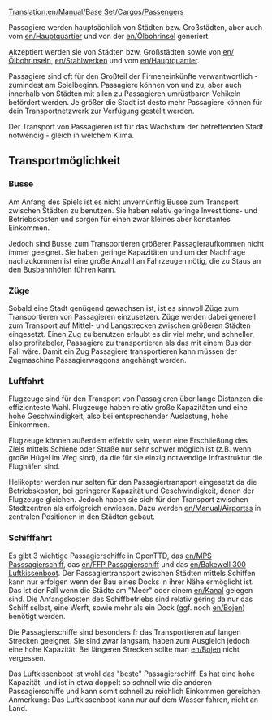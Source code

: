 [[Translation:en/Manual/Base Set/Cargos/Passengers]]
{{de/Übersetzung|en/Manual/Base Set/Cargos/Passengers|2}}

{{de/Manual/Base Set/Cargos/Fracht|Name=Passagiere
|Image=en/Manual/Base Set/Cargos/Town.png
|Produzent=[[de/Manual/Stadt|Stadt]], [[de/Ölbohrinsel|Ölbohrinsel]], [[de/Firmensitz|Firmensitz]]
|Konsument=[[de/Manual/Stadt|Stadt]], [[de/Ölbohrinsel|Ölbohrinsel]], [[de/Stahlwalzwerk|Stahlwalzwerk]], [[de/Firmensitz|Firmensitz]]
}}

Passagiere werden hauptsächlich von Städten bzw. Großstädten, aber auch vom [[en/Hauptquartier]] und von der [[en/Ölbohrinsel]] generiert.

Akzeptiert werden sie von Städten bzw. Großstädten sowie von [[en/Ölbohrinsel]]n, [[en/Stahlwerk]]en und vom [[en/Hauptquartier]]. 

Passagiere sind oft für den Großteil der Firmeneinkünfte verwantwortlich - zumindest am Spielbeginn. Passagiere können von und zu, aber auch innerhalb von Städten mit allen zu Passagieren umrüstbaren Vehikeln befördert werden. Je größer die Stadt ist desto mehr Passagiere können für dein Transportnetzwerk zur Verfügung gestellt werden.

Der Transport von Passagieren ist für das Wachstum der betreffenden Stadt notwendig - gleich in welchem Klima.

==Transportmöglichkeit==

===Busse===
Am Anfang des Spiels ist es nicht unvernünftig Busse zum Transport zwischen Städten zu benutzen. Sie haben relativ geringe Investitions- und Betriebskosten und sorgen für einen  zwar kleines aber konstantes Einkommen.

Jedoch sind Busse zum Transportieren größerer Passagieraufkommen nicht immer geeignet. Sie haben geringe Kapazitäten und um der Nachfrage nachzukommen ist eine große Anzahl an Fahrzeugen nötig, die zu Staus an den Busbahnhöfen führen kann.

===Züge===
Sobald eine Stadt genügend gewachsen ist, ist es sinnvoll Züge zum  Transportieren von Passagieren einzusetzen.
Züge werden dabei generell zum Transport auf Mittel- und Langstrecken zwischen größeren Städten eingesetzt.
Einen Zug zu benutzen erlaubt es dir viel mehr, und schneller, also profitabeler, Passagiere zu transportieren als das mit einem Bus der Fall wäre.
Damit ein Zug Passagiere transportieren kann müssen der Zugmaschine Passagierwaggons angehängt werden. 

===Luftfahrt===
Flugzeuge sind für den Transport von Passagieren über lange Distanzen die effizienteste Wahl. Flugzeuge haben relativ große Kapazitäten und eine hohe Geschwindigkeit, also bei entsprechender Auslastung, hohe Einkommen.

Flugzeuge können außerdem effektiv sein, wenn eine Erschließung des Ziels mittels Schiene oder Straße nur sehr schwer möglich ist (z.B. wenn große Hügel im Weg sind), da die für sie einzig notwendige Infrastruktur die Flughäfen sind.

Helikopter werden nur selten für den Passagiertransport eingesetzt da die Betriebskosten, bei geringerer Kapazität und Geschwindigkeit, denen der Flugzeuge gleichen. Jedoch haben sie sich für den Transport zwischen Stadtzentren als erfolgreich erwiesen. Dazu werden [[en/Manual/Airports]]s in zentralen Positionen in den Städten gebaut.

===Schifffahrt===
Es gibt 3 wichtige Passagierschiffe in OpenTTD, das [[en/MPS Passsagierschiff]], das [[en/FFP Passagierschiff]] und das [[en/Bakewell 300 Luftkissenboot]].
Der Passagiertransport zwischen Städten mittels Schiffen kann nur erfolgen wenn der Bau eines Docks in ihrer Nähe ermöglicht ist. Das ist der Fall wenn die Städte am "Meer" oder einem [[en/Kanal]] gelegen sind. 
Die Anfangskosten des Schiffbetriebs sind relativ gering da nur das Schiff selbst, eine Werft, sowie mehr als ein Dock (ggf. noch [[en/Boje]]n) benötigt werden.

Die Passagierschiffe sind besonders fr das Transportieren auf langen Strecken geeignet. Sie sind zwar langsam, haben zum Ausgleich jedoch eine hohe Kapazität.
Bei längeren Strecken sollte man [[en/Boje]]n nicht vergessen. 

Das Luftkissenboot ist wohl das "beste" Passagierschiff. Es hat eine hohe Kapazität, und ist in etwa doppelt so schnell wie die anderen Passagierschiffe und kann somit schnell zu reichlich Einkommen gereichen. Anmerkung: Das Luftkissenboot kann nur auf dem Wasser fahren, nicht an Land.